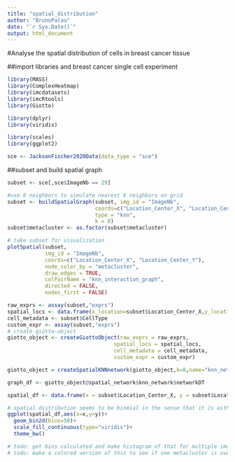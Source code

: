 ```yaml
---
title: "spatial_distribution"
author: "BrunoPalau"
date: "`r Sys.Date()`"
output: html_document
---
```

#Analyse the spatial distribution of cells in breast cancer tissue

##import libraries and breast cancer single cell experiment
```r
library(MASS)
library(ComplexHeatmap)
library(imcdatasets)
library(imcRtools)
library(Giotto)

library(dplyr)
library(viridis)

library(scales)
library(ggplot2)

sce <- JacksonFischer2020Data(data_type = "sce")
```

##subset and build spatial graph
```r

subset <- sce[,sce$ImageNb == 29]

#use 8 neighbors to simulate nearest 8 neighbors on grid
subset <- buildSpatialGraph(subset, img_id = "ImageNb",
                            coords=c("Location_Center_X", "Location_Center_Y"),     
                            type = "knn",
                            k = 8)
subset$metacluster <- as.factor(subset$metacluster)

# take subset for visualization
plotSpatial(subset,
            img_id = "ImageNb",
            coords=c("Location_Center_X", "Location_Center_Y"),
            node_color_by = "metacluster",
            draw_edges = TRUE,
            colPairName = "knn_interaction_graph",
            directed = FALSE,
            nodes_first = FALSE)
```

```r
raw_exprs <- assay(subset,"exprs")
spatial_locs <- data.frame(x_location=subset$Location_Center_X,y_location=subset$Location_Center_Y)
cell_metadata <- subset$CellType
custom_expr <- assay(subset,"exprs")
# create giotto-object
giotto_object <- createGiottoObject(raw_exprs = raw_exprs,
                                  spatial_locs = spatial_locs,
                                  cell_metadata = cell_metadata,
                                  custom_expr = custom_expr)
```


```r
giotto_object = createSpatialKNNnetwork(giotto_object,k=8,name="knn_network")

graph_df <- giotto_object@spatial_network$knn_network$networkDT

spatial_df <- data.frame(x = subset$Location_Center_X, y = subset$Location_Center_Y, metacluster = subset$metacluster)
```


```r
# spatial distribution seems to be binmial in the sense that it is either empty or 
ggplot(spatial_df,aes(x=x,y=y))+
  geom_bin2d(bins=50)+
  scale_fill_continuous(type="viridis")+
  theme_bw()

# todo: get bins calculated and make histogram of that for multiple images in dataset
# todo: make a colored version of this to see if one metacluster is overrepresented in 
```